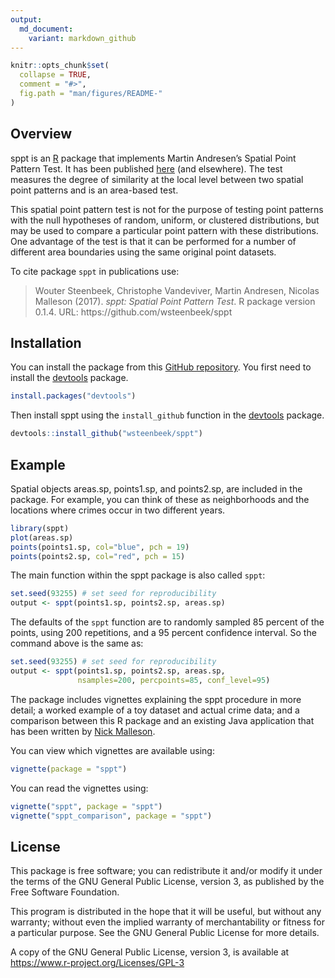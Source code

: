 ---
output:
  md_document:
    variant: markdown_github
---

<!-- README.md is generated from README.Rmd. Please edit that file -->

```{r, echo = FALSE}
knitr::opts_chunk$set(
  collapse = TRUE,
  comment = "#>",
  fig.path = "man/figures/README-"
)
```

## Overview

sppt is an [R](https://www.r-project.org) package that implements Martin 
Andresen's Spatial Point Pattern Test. It has been published [here](http://jrc.sagepub.com/content/48/1/58) (and elsewhere). The test 
measures the degree of similarity at the local level between two spatial point 
patterns and is an area-based test.

This spatial point pattern test is not for the purpose of testing point 
patterns with the null hypotheses of random, uniform, or clustered 
distributions, but may be used to compare a particular point pattern with 
these distributions. One advantage of the test is that it can be performed for 
a number of different area boundaries using the same original point datasets.

To cite package `sppt` in publications use:

> Wouter Steenbeek, Christophe Vandeviver, Martin Andresen, Nicolas Malleson (2017). *sppt: Spatial Point Pattern Test*. R package version 0.1.4. URL: https://github.com/wsteenbeek/sppt

## Installation

You can install the package from this 
[GitHub repository](https://github.com/wsteenbeek/sppt). You first need to
install the [devtools](https://CRAN.R-project.org/package=devtools) package.

```{r, eval = FALSE}
install.packages("devtools")
```

Then install sppt using the `install_github` function in the
[devtools](https://CRAN.R-project.org/package=devtools) package.

```{r, eval = FALSE}
devtools::install_github("wsteenbeek/sppt")
```

## Example

Spatial objects areas.sp, points1.sp, and points2.sp, are included in the 
package. For example, you can think of these as neighborhoods and the locations
where crimes occur in two different years.

```{r example}
library(sppt)
plot(areas.sp)
points(points1.sp, col="blue", pch = 19)
points(points2.sp, col="red", pch = 15)
```

The main function within the sppt package is also called `sppt`:

```{r, eval = FALSE}
set.seed(93255) # set seed for reproducibility
output <- sppt(points1.sp, points2.sp, areas.sp)
```

The defaults of the `sppt` function are to randomly sampled 85 percent of the 
points, using 200 repetitions, and a 95 percent confidence interval. So the
command above is the same as:

```{r, eval = FALSE}
set.seed(93255) # set seed for reproducibility
output <- sppt(points1.sp, points2.sp, areas.sp,
               nsamples=200, percpoints=85, conf_level=95)
```

The package includes vignettes explaining the sppt procedure in more detail;
a worked example of a toy dataset and actual crime data; and a comparison
between this R package and an existing Java application that has been written by 
[Nick Malleson](http://nickmalleson.co.uk/).

You can view which vignettes are available using:

```{r}
vignette(package = "sppt")
```

You can read the vignettes using:

```{r, eval = FALSE}
vignette("sppt", package = "sppt")
vignette("sppt_comparison", package = "sppt")
```

## License

This package is free software; you can redistribute it and/or modify it
under the terms of the GNU General Public License, version 3, as
published by the Free Software Foundation.

This program is distributed in the hope that it will be useful, but
without any warranty; without even the implied warranty of
merchantability or fitness for a particular purpose.  See the GNU
General Public License for more details.

A copy of the GNU General Public License, version 3, is available at
<https://www.r-project.org/Licenses/GPL-3>
